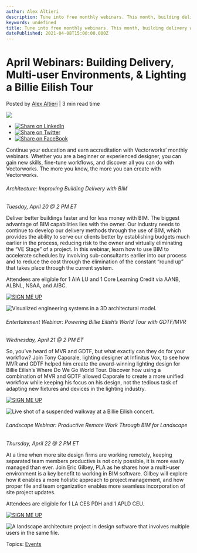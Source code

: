 ```yaml
---
author: Alex Altieri
description: Tune into free monthly webinars. This month, building delivery with BIM, productive remote work, and how lighting came together for a Billie Eilish tour.
keywords: undefined
title: Tune into free monthly webinars. This month, building delivery with BIM, productive remote work, and how lighting came together for a Billie Eilish tour. 
datePublished: 2021-04-08T15:00:00.000Z
---
```

  

# April Webinars: Building Delivery, Multi-user Environments, & Lighting a Billie Eilish Tour

 Posted by [Alex Altieri](https://blog.vectorworks.net/author/alex-altieri) | 3 min read time 

![](https://blog.vectorworks.net/hubfs/Blog%20Images/210408_April%20Webinars/2104-us-april-webinar-blog-images-ent.jpg) 

* [![Share on LinkedIn](https://2659751.fs1.hubspotusercontent-na1.net/hubfs/2659751/michaelDemo/share-LI.png)](http://www.linkedin.com/shareArticle?mini=true&url=https%3A%2F%2Fblog.vectorworks.net%2Fapril-webinars-building-delivery-multi-user-environments-lighting-a-billie-eilish-tour)
* [![Share on Twitter](https://2659751.fs1.hubspotusercontent-na1.net/hubfs/2659751/michaelDemo/share-TW.png)](https://www.twitter.com/share?text=April%20Webinars:%20Building%20Delivery,%20Multi-user%20Environments,%20&%20Lighting%20a%20Billie%20Eilish%20Tour&url=https%3A%2F%2Fblog.vectorworks.net%2Fapril-webinars-building-delivery-multi-user-environments-lighting-a-billie-eilish-tour&via=PMGTweets)
* [![Share on FaceBook](https://2659751.fs1.hubspotusercontent-na1.net/hubfs/2659751/michaelDemo/share-FB.png)](https://www.facebook.com/sharer/sharer.php?u=https%3A%2F%2Fblog.vectorworks.net%2Fapril-webinars-building-delivery-multi-user-environments-lighting-a-billie-eilish-tour)

Continue your education and earn accreditation with Vectorworks’ monthly webinars. Whether you are a beginner or experienced designer, you can gain new skills, fine-tune workflows, and discover all you can do with Vectorworks. The more you know, the more you can create with Vectorworks.

###### Architecture: Improving Building Delivery with BIM

_Tuesday, April 20 @ 2 PM ET_

 Deliver better buildings faster and for less money with BIM. The biggest advantage of BIM capabilities lies with the owner. Our industry needs to continue to develop our delivery methods through the use of BIM, which provides the ability to serve our clients better by establishing budgets much earlier in the process, reducing risk to the owner and virtually eliminating the “VE Stage” of a project. In this webinar, learn how to use BIM to accelerate schedules by involving sub-consultants earlier into our process and to reduce the cost through the elimination of the constant “round up” that takes place through the current system.

Attendees are eligible for 1 AIA LU and 1 Core Learning Credit via AANB, ALBNL, NSAA, and AIBC.

[![SIGN ME UP](https://no-cache.hubspot.com/cta/default/3018241/46f57ccc-72a7-43ff-8768-0132575ceb29.png)](https://cta-redirect.hubspot.com/cta/redirect/3018241/46f57ccc-72a7-43ff-8768-0132575ceb29) 

![Visualized engineering systems in a 3D architectural model.](https://blog.vectorworks.net/hs-fs/hubfs/Blog%20Images/210408_April%20Webinars/2104-us-april-webinar-blog-images-bldg.jpg?width=1440&name=2104-us-april-webinar-blog-images-bldg.jpg)

###### Entertainment Webinar: Powering Billie Eilish’s World Tour with GDTF/MVR

_Wednesday, April 21 @ 2 PM ET_

So, you’ve heard of MVR and GDTF, but what exactly can they do for your workflow? Join Tony Caporale, lighting designer at Infinitus Vox, to see how MVR and GDTF helped him create the award-winning lighting design for Billie Eilish’s Where Do We Go World Tour. Discover how using a combination of MVR and GDTF allowed Caporale to create a more unified workflow while keeping his focus on his design, not the tedious task of adapting new fixtures and devices in the lighting industry.

[![SIGN ME UP](https://no-cache.hubspot.com/cta/default/3018241/37d06e7c-bb76-449c-ac55-e3b2086c46a3.png)](https://cta-redirect.hubspot.com/cta/redirect/3018241/37d06e7c-bb76-449c-ac55-e3b2086c46a3) 

![Live shot of a suspended walkway at a Billie Eilish concert.](https://blog.vectorworks.net/hs-fs/hubfs/Blog%20Images/210408_April%20Webinars/2104-us-april-webinar-blog-images-ent.jpg?width=1440&name=2104-us-april-webinar-blog-images-ent.jpg)

###### Landscape Webinar: Productive Remote Work Through BIM for Landscape

_Thursday, April 22 @ 2 PM ET_

At a time when more site design firms are working remotely, keeping separated team members productive is not only possible, it is more easily managed than ever. Join Eric Gilbey, PLA as he shares how a multi-user environment is a key benefit to working in BIM software. Gilbey will explore how it enables a more holistic approach to project management, and how proper file and team organization enables more seamless incorporation of site project updates.

Attendees are eligible for 1 LA CES PDH and 1 APLD CEU.

[![SIGN ME UP](https://no-cache.hubspot.com/cta/default/3018241/5aa12d8e-0bbb-4057-8e5d-2df4f84b071a.png)](https://cta-redirect.hubspot.com/cta/redirect/3018241/5aa12d8e-0bbb-4057-8e5d-2df4f84b071a) 

![A landscape architecture project in design software that involves multiple users in the same file.](https://blog.vectorworks.net/hs-fs/hubfs/Blog%20Images/210408_April%20Webinars/2104-us-april-webinar-blog-images-land.jpg?width=1440&name=2104-us-april-webinar-blog-images-land.jpg)

 Topics: [Events](https://blog.vectorworks.net/topic/events) 

  